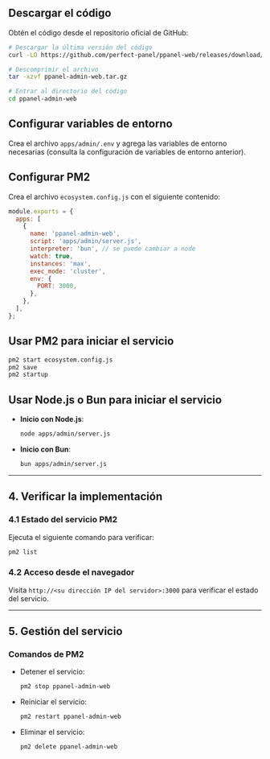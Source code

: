 ## Descargar el código

Obtén el código desde el repositorio oficial de GitHub:

```bash
# Descargar la última versión del código
curl -LO https://github.com/perfect-panel/ppanel-web/releases/download/v1.0.0/ppanel-admin-web.tar.gz

# Descomprimir el archivo
tar -xzvf ppanel-admin-web.tar.gz

# Entrar al directorio del código
cd ppanel-admin-web
```

## Configurar variables de entorno

Crea el archivo `apps/admin/.env` y agrega las variables de entorno necesarias (consulta la configuración de variables de entorno anterior).

## Configurar PM2

Crea el archivo `ecosystem.config.js` con el siguiente contenido:

```javascript
module.exports = {
  apps: [
    {
      name: 'ppanel-admin-web',
      script: 'apps/admin/server.js',
      interpreter: 'bun', // se puede cambiar a node
      watch: true,
      instances: 'max',
      exec_mode: 'cluster',
      env: {
        PORT: 3000,
      },
    },
  ],
};
```

## Usar PM2 para iniciar el servicio

```bash
pm2 start ecosystem.config.js
pm2 save
pm2 startup
```

## Usar Node.js o Bun para iniciar el servicio

- **Inicio con Node.js**:

  ```bash
  node apps/admin/server.js
  ```

- **Inicio con Bun**:

  ```bash
  bun apps/admin/server.js
  ```

---

## **4. Verificar la implementación**

### **4.1 Estado del servicio PM2**

Ejecuta el siguiente comando para verificar:

```bash
pm2 list
```

### **4.2 Acceso desde el navegador**

Visita `http://<su dirección IP del servidor>:3000` para verificar el estado del servicio.

---

## **5. Gestión del servicio**

### **Comandos de PM2**

- Detener el servicio:

  ```bash
  pm2 stop ppanel-admin-web
  ```

- Reiniciar el servicio:

  ```bash
  pm2 restart ppanel-admin-web
  ```

- Eliminar el servicio:

  ```bash
  pm2 delete ppanel-admin-web
  ```


<Giscus />

